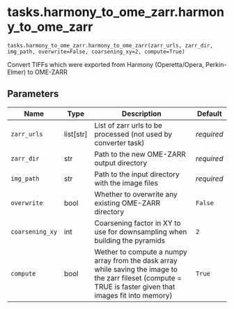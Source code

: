 # tasks.harmony_to_ome_zarr.harmony_to_ome_zarr { #operetta_compose.tasks.harmony_to_ome_zarr.harmony_to_ome_zarr }

`tasks.harmony_to_ome_zarr.harmony_to_ome_zarr(zarr_urls, zarr_dir, img_path, overwrite=False, coarsening_xy=2, compute=True)`

Convert TIFFs which were exported from Harmony (Operetta/Opera, Perkin-Elmer) to OME-ZARR

## Parameters

| Name            | Type        | Description                                                                                                                                                      | Default    |
|-----------------|-------------|------------------------------------------------------------------------------------------------------------------------------------------------------------------|------------|
| `zarr_urls`     | list\[str\] | List of zarr urls to be processed (not used by converter task)                                                                                                   | _required_ |
| `zarr_dir`      | str         | Path to the new OME-ZARR output directory                                                                                                                        | _required_ |
| `img_path`      | str         | Path to the input directory with the image files                                                                                                                 | _required_ |
| `overwrite`     | bool        | Whether to overwrite any existing OME-ZARR directory                                                                                                             | `False`    |
| `coarsening_xy` | int         | Coarsening factor in XY to use for downsampling when building the pyramids                                                                                       | `2`        |
| `compute`       | bool        | Wether to compute a numpy array from the dask array while saving the image to the zarr fileset      (compute = TRUE is faster given that images fit into memory) | `True`     |
